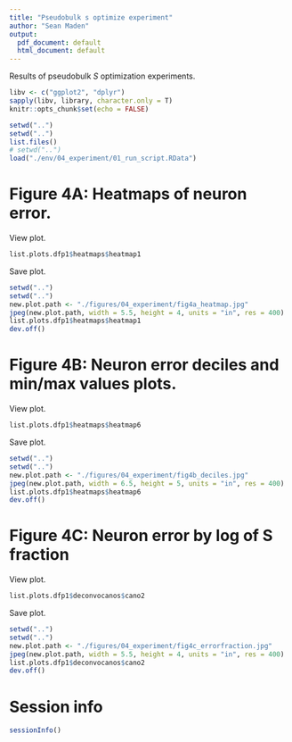 ```yaml
---
title: "Pseudobulk s optimize experiment"
author: "Sean Maden"
output:
  pdf_document: default
  html_document: default
---
```


Results of pseudobulk $S$ optimization experiments.

```r
libv <- c("ggplot2", "dplyr")
sapply(libv, library, character.only = T)
knitr::opts_chunk$set(echo = FALSE)
```

```r
setwd("..")
setwd("..")
list.files()
# setwd("..")
load("./env/04_experiment/01_run_script.RData")
```

# Figure 4A: Heatmaps of neuron error.

View plot.

```r
list.plots.dfp1$heatmaps$heatmap1
```

Save plot.

```r
setwd("..")
setwd("..")
new.plot.path <- "./figures/04_experiment/fig4a_heatmap.jpg"
jpeg(new.plot.path, width = 5.5, height = 4, units = "in", res = 400)
list.plots.dfp1$heatmaps$heatmap1
dev.off()
```

# Figure 4B: Neuron error deciles and min/max values plots.

View plot. 

```r
list.plots.dfp1$heatmaps$heatmap6
```

Save plot.

```r
setwd("..")
setwd("..")
new.plot.path <- "./figures/04_experiment/fig4b_deciles.jpg"
jpeg(new.plot.path, width = 6.5, height = 5, units = "in", res = 400)
list.plots.dfp1$heatmaps$heatmap6
dev.off()
```

# Figure 4C: Neuron error by log of S fraction

View plot.

```r
list.plots.dfp1$deconvocanos$cano2
```

Save plot.

```r
setwd("..")
setwd("..")
new.plot.path <- "./figures/04_experiment/fig4c_errorfraction.jpg"
jpeg(new.plot.path, width = 5.5, height = 4, units = "in", res = 400)
list.plots.dfp1$deconvocanos$cano2
dev.off()
```

# Session info

```r
sessionInfo()
```
